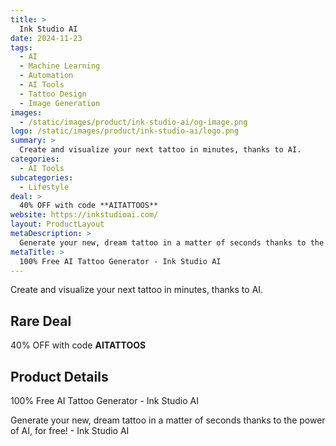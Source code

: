 ```yaml
---
title: >
  Ink Studio AI
date: 2024-11-23
tags:
  - AI
  - Machine Learning
  - Automation
  - AI Tools
  - Tattoo Design
  - Image Generation
images:
  - /static/images/product/ink-studio-ai/og-image.png
logo: /static/images/product/ink-studio-ai/logo.png
summary: >
  Create and visualize your next tattoo in minutes, thanks to AI.
categories:
  - AI Tools
subcategories:
  - Lifestyle
deal: >
  40% OFF with code **AITATTOOS**
website: https://inkstudioai.com/
layout: ProductLayout
metaDescription: >
  Generate your new, dream tattoo in a matter of seconds thanks to the power of AI, for free! - Ink Studio AI
metaTitle: >
  100% Free AI Tattoo Generator - Ink Studio AI
---
```

Create and visualize your next tattoo in minutes, thanks to AI.

## Rare Deal

40% OFF with code **AITATTOOS**

## Product Details
100% Free AI Tattoo Generator - Ink Studio AI

Generate your new, dream tattoo in a matter of seconds thanks to the power of AI, for free! - Ink Studio AI
